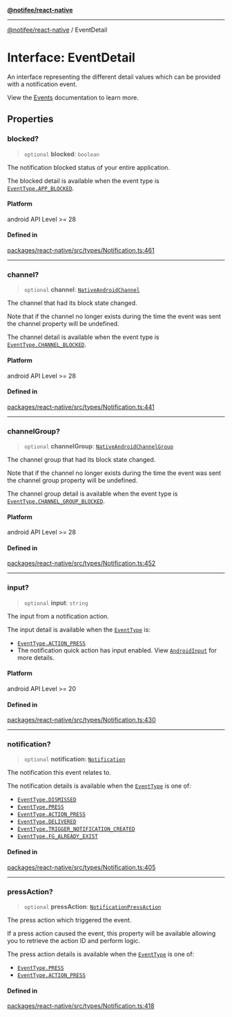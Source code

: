 [**@notifee/react-native**](react-native/reference/index)

***

[@notifee/react-native](react-native/reference/index) / EventDetail

# Interface: EventDetail

An interface representing the different detail values which can be provided with a notification event.

View the [Events](/react-native/events) documentation to learn more.

## Properties

### blocked?

> `optional` **blocked**: `boolean`

The notification blocked status of your entire application.

The blocked detail is available when the event type is [`EventType.APP_BLOCKED`](/react-native/reference/eventtype#app_blocked).

#### Platform

android API Level >= 28

#### Defined in

[packages/react-native/src/types/Notification.ts:461](https://github.com/invertase/notifee/blob/main/packages/react-native/src/types/Notification.ts#L461)

***

### channel?

> `optional` **channel**: [`NativeAndroidChannel`](react-native/reference/Interface.NativeAndroidChannel)

The channel that had its block state changed.

Note that if the channel no longer exists during the time the event was sent the channel property will be undefined.

The channel detail is available when the event type is [`EventType.CHANNEL_BLOCKED`](/react-native/reference/eventtype#channel_blocked).

#### Platform

android API Level >= 28

#### Defined in

[packages/react-native/src/types/Notification.ts:441](https://github.com/invertase/notifee/blob/main/packages/react-native/src/types/Notification.ts#L441)

***

### channelGroup?

> `optional` **channelGroup**: [`NativeAndroidChannelGroup`](react-native/reference/Interface.NativeAndroidChannelGroup)

The channel group that had its block state changed.

Note that if the channel no longer exists during the time the event was sent the channel group property will be undefined.

The channel group detail is available when the event type is [`EventType.CHANNEL_GROUP_BLOCKED`](/react-native/reference/eventtype#channel_group_blocked).

#### Platform

android API Level >= 28

#### Defined in

[packages/react-native/src/types/Notification.ts:452](https://github.com/invertase/notifee/blob/main/packages/react-native/src/types/Notification.ts#L452)

***

### input?

> `optional` **input**: `string`

The input from a notification action.

The input detail is available when the [`EventType`](/react-native/reference/eventtype) is:

* [`EventType.ACTION_PRESS`](/react-native/reference/eventtype#action_press)
* The notification quick action has input enabled. View [`AndroidInput`](/react-native/reference/androidinput) for more details.

#### Platform

android API Level >= 20

#### Defined in

[packages/react-native/src/types/Notification.ts:430](https://github.com/invertase/notifee/blob/main/packages/react-native/src/types/Notification.ts#L430)

***

### notification?

> `optional` **notification**: [`Notification`](react-native/reference/Interface.Notification)

The notification this event relates to.

The notification details is available when the [`EventType`](/react-native/reference/eventtype) is one of:

* [`EventType.DISMISSED`](/react-native/reference/eventtype#dismissed)
* [`EventType.PRESS`](/react-native/reference/eventtype#press)
* [`EventType.ACTION_PRESS`](/react-native/reference/eventtype#action_press)
* [`EventType.DELIVERED`](/react-native/reference/eventtype#delivered)
* [`EventType.TRIGGER_NOTIFICATION_CREATED`](/react-native/reference/eventtype#trigger_notification_created)
* [`EventType.FG_ALREADY_EXIST`](/react-native/reference/eventtype#fg_already_exist)

#### Defined in

[packages/react-native/src/types/Notification.ts:405](https://github.com/invertase/notifee/blob/main/packages/react-native/src/types/Notification.ts#L405)

***

### pressAction?

> `optional` **pressAction**: [`NotificationPressAction`](react-native/reference/Interface.NotificationPressAction)

The press action which triggered the event.

If a press action caused the event, this property will be available allowing you to retrieve the
action ID and perform logic.

The press action details is available when the [`EventType`](/react-native/reference/eventtype) is one of:

* [`EventType.PRESS`](/react-native/reference/eventtype#press)
* [`EventType.ACTION_PRESS`](/react-native/reference/eventtype#action_press)

#### Defined in

[packages/react-native/src/types/Notification.ts:418](https://github.com/invertase/notifee/blob/main/packages/react-native/src/types/Notification.ts#L418)
